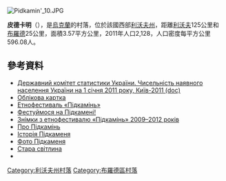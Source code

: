 {{No footnotes|time=2015-09-16T14:51:09+00:00}}
[[Image:Pidkamin'_10.JPG|right]]
{{coord|49|56|40|N|25|19|25|E|scale:30000|display=title}}

'''皮德卡明'''（{{lang-uk|Підкамінь}}），是[[烏克蘭|烏克蘭]]的村落，位於該國西部[[利沃夫州|利沃夫州]]，距離[[利沃夫|利沃夫]]125公里和[[布羅德|布羅德]]25公里，面積3.57平方公里，2011年人口2,128，人口密度每平方公里596.08人。

==參考資料==
*[https://web.archive.org/web/20121010205321/http://stat6.stat.lviv.ua/PXWEB2007/ukr/publ/2011/chnas.zip Державний комітет статистики України. Чисельність наявного населення України на 1 січня 2011 року, Київ-2011 (doc)]
* [https://web.archive.org/web/20110521215759/http://gska2.rada.gov.ua/ Облікова картка]
* [https://web.archive.org/web/20150926120243/http://pidkamin.com.ua/ Етнофестиваль «Підкамінь»]
* [http://otiumportal.com/festuemsya-na-podkamne?lang=UK Фестуймося на Підкамені!] {{Webarchive|url=https://archive.today/20131115041156/http://otiumportal.com/festuemsya-na-podkamne?lang=UK |date=2013-11-15 }}
* [http://jasc51.io.ua/album263643 Знімки з етнофестивалю «Підкамінь» 2009–2012 років] {{Wayback|url=http://jasc51.io.ua/album263643 |date=20141010095745 }}
* [https://web.archive.org/web/20080203183238/http://pidkamin.ridne.net/pidkamin Про Підкамінь]
* [https://web.archive.org/web/20080310152631/http://pidkamin.ridne.net/history Історія Підкаменя]
* [https://web.archive.org/web/20080220222409/http://pidkamin.ridne.net/image/tid/12 Фото Підкаменя]
* [http://polona.pl/item/15315826/0/ Cтара світлина] {{Wayback|url=http://polona.pl/item/15315826/0/ |date=20141012155741 }}
* [http://polona.pl/item/15315845/0/ ] {{Wayback|url=http://polona.pl/item/15315845/0/ |date=20141012151954 }}

{{DEFAULTSORT:Підкамінь}}
[[Category:利沃夫州村落|Category:利沃夫州村落]]
[[Category:布羅德區村落|Category:布羅德區村落]]


{{Lviv-geo-stub}}